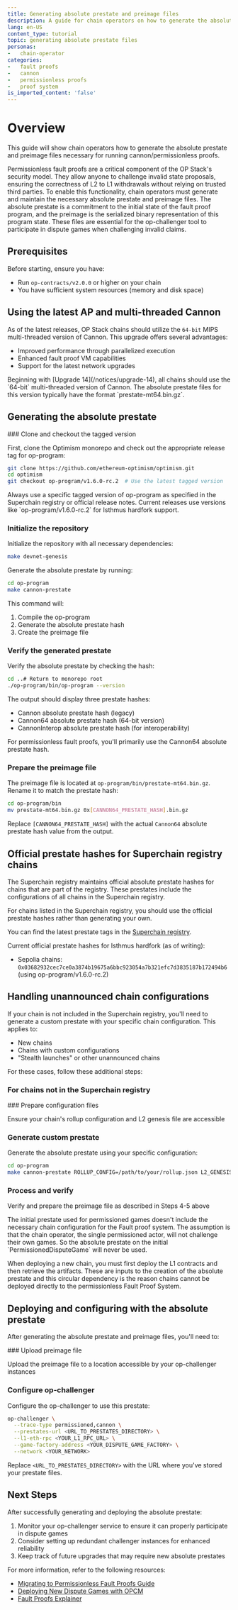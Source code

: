 ```yaml
---
title: Generating absolute prestate and preimage files
description: A guide for chain operators on how to generate the absolute prestate and preimage files necessary for running cannon/permissionless proofs.
lang: en-US
content_type: tutorial
topic: generating absolute prestate files
personas:
-   chain-operator
categories:
-   fault proofs
-   cannon
-   permissionless proofs
-   proof system
is_imported_content: 'false'
---
```



# Overview

This guide will show chain operators how to generate the absolute prestate and preimage files necessary for running cannon/permissionless proofs.

Permissionless fault proofs are a critical component of the OP Stack's security model. They allow anyone to challenge invalid state proposals, ensuring the correctness of L2 to L1 withdrawals without relying on trusted third parties. 
To enable this functionality, chain operators must generate and maintain the necessary absolute prestate and preimage files.
The absolute prestate is a commitment to the initial state of the fault proof program, and the preimage is the serialized binary representation of this program state. 
These files are essential for the op-challenger tool to participate in dispute games when challenging invalid claims.

## Prerequisites

Before starting, ensure you have:

*   Run `op-contracts/v2.0.0` or higher on your chain
*   You have sufficient system resources (memory and disk space)

## Using the latest AP and multi-threaded Cannon

As of the latest releases, OP Stack chains should utilize the `64-bit` MIPS multi-threaded version of Cannon. 
This upgrade offers several advantages:

*   Improved performance through parallelized execution
*   Enhanced fault proof VM capabilities
*   Support for the latest network upgrades

<Callout type="info">
  Beginning with [Upgrade 14](/notices/upgrade-14), all chains should use the `64-bit` multi-threaded version of Cannon. 
  The absolute prestate files for this version typically have the format `prestate-mt64.bin.gz`.
</Callout>

## Generating the absolute prestate

<Steps>
  ### Clone and checkout the tagged version

  First, clone the Optimism monorepo and check out the appropriate release tag for op-program:

  ```bash
  git clone https://github.com/ethereum-optimism/optimism.git
  cd optimism
  git checkout op-program/v1.6.0-rc.2  # Use the latest tagged version

  ```

  <Callout type="important">
    Always use a specific tagged version of op-program as specified in the Superchain registry or official release notes. Current releases use versions like `op-program/v1.6.0-rc.2` for Isthmus hardfork support.
  </Callout>

  ### Initialize the repository

  Initialize the repository with all necessary dependencies:

  ```bash
  make devnet-genesis
  ```

  Generate the absolute prestate by running:

  ```bash
  cd op-program
  make cannon-prestate
  ```

  This command will:

  1.  Compile the op-program
  2.  Generate the absolute prestate hash
  3.  Create the preimage file

  ### Verify the generated prestate

  Verify the absolute prestate by checking the hash:

  ```bash
  cd ..# Return to monorepo root
  ./op-program/bin/op-program --version
  ```

  The output should display three prestate hashes:

  *   Cannon absolute prestate hash (legacy)
  *   Cannon64 absolute prestate hash (64-bit version)
  *   CannonInterop absolute prestate hash (for interoperability)

  For permissionless fault proofs, you'll primarily use the Cannon64 absolute prestate hash.

  ### Prepare the preimage file

  The preimage file is located at `op-program/bin/prestate-mt64.bin.gz`. Rename it to match the prestate hash:

  ```bash
  cd op-program/bin
  mv prestate-mt64.bin.gz 0x[CANNON64_PRESTATE_HASH].bin.gz
  ```

  Replace `[CANNON64_PRESTATE_HASH]` with the actual `Cannon64` absolute prestate hash value from the output.
</Steps>

## Official prestate hashes for Superchain registry chains

The Superchain registry maintains official absolute prestate hashes for chains that are part of the registry. 
These prestates include the configurations of all chains in the Superchain registry.

<Callout type="note">
  For chains listed in the Superchain registry, you should use the official prestate hashes rather than generating your own.
</Callout>

You can find the latest prestate tags in the [Superchain registry](https://github.com/ethereum-optimism/superchain-registry/blob/main/validation/standard/standard-prestates.toml).

Current official prestate hashes for Isthmus hardfork (as of writing):

*   Sepolia chains: `0x03682932cec7ce0a3874b19675a6bbc923054a7b321efc7d3835187b172494b6` (using op-program/v1.6.0-rc.2)

## Handling unannounced chain configurations

If your chain is not included in the Superchain registry, you'll need to generate a custom prestate with your specific chain configuration. This applies to:

*   New chains
*   Chains with custom configurations
*   "Stealth launches" or other unannounced chains

For these cases, follow these additional steps:

### For chains not in the Superchain registry

<Steps>
  ### Prepare configuration files

  Ensure your chain's rollup configuration and L2 genesis file are accessible

  ### Generate custom prestate
  Generate the absolute prestate using your specific configuration:

  ```bash
  cd op-program
  make cannon-prestate ROLLUP_CONFIG=/path/to/your/rollup.json L2_GENESIS=/path/to/your/genesis-l2.json
  ```

  ### Process and verify

  Verify and prepare the preimage file as described in Steps 4-5 above
</Steps>

<Callout type="warning">
  The initial prestate used for permissioned games doesn't include the necessary chain configuration for the Fault proof system. 
  The assumption is that the chain operator, the single permissioned actor, will not challenge their own games. 
  So the absolute prestate on the initial `PermissionedDisputeGame` will never be used.

  When deploying a new chain, you must first deploy the L1 contracts and then retrieve the artifacts. 
  These are inputs to the creation of the absolute prestate and this circular dependency is the reason chains cannot be deployed directly to the permissionless Fault Proof System.
</Callout>

## Deploying and configuring with the absolute prestate

After generating the absolute prestate and preimage files, you'll need to:

<Steps>
  ### Upload preimage file

  Upload the preimage file to a location accessible by your op-challenger instances

  ### Configure op-challenger

  Configure the op-challenger to use this prestate:

  ```bash
  op-challenger \
    --trace-type permissioned,cannon \
    --prestates-url <URL_TO_PRESTATES_DIRECTORY> \
    --l1-eth-rpc <YOUR_L1_RPC_URL> \
    --game-factory-address <YOUR_DISPUTE_GAME_FACTORY> \
    --network <YOUR_NETWORK>
  ```

  Replace `<URL_TO_PRESTATES_DIRECTORY>` with the URL where you've stored your prestate files.

</Steps>

## Next Steps

After successfully generating and deploying the absolute prestate:

1.  Monitor your op-challenger service to ensure it can properly participate in dispute games
2.  Consider setting up redundant challenger instances for enhanced reliability
3.  Keep track of future upgrades that may require new absolute prestates

For more information, refer to the following resources:

*   [Migrating to Permissionless Fault Proofs Guide](/operators/chain-operators/tutorials/migrating-permissionless)
*   [Deploying New Dispute Games with OPCM](/operators/chain-operators/tutorials/dispute-games)
*   [Fault Proofs Explainer](/stack/fault-proofs/explainer)
